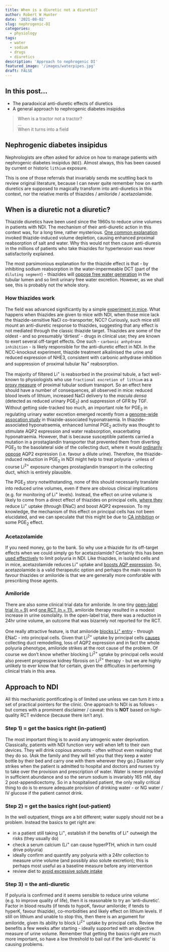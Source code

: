 ```yaml
---
title: When is a diuretic not a diuretic?
author: Robert W Hunter
date: '2021-08-02'
slug: nephrogenic-DI
categories:
  - physiology
tags:
  - water
  - sodium
  - drugs
  - diuretics
description: 'Approach to nephrogenic DI'
featured_image: '/images/waterpipes.jpg'
draft: FALSE
---
```


## In this post...

- The paradoxical anti-diuretic effects of diuretics  
- A general approach to nephrogenic diabetes insipidus  

> When is a tractor not a tractor?  
> ...  
> When it turns into a field  


## Nephrogenic diabetes insipidus  

Nephrologists are often asked for advice on how to manage patients with nephrogenic diabetes insipidus (`NDI`).  Almost always, this has been caused by current or historic `lithium` exposure.  

This is one of those referrals that invariably sends me scuttling back to review original literature, because I can never quite remember how on earth diuretics are supposed to magically transform into anti-diuretics in this context, nor the relative merits of thiazides / amiloride / acetazolamide.  


## When is a diuretic not a diuretic?    

Thiazide diuretics have been used since the 1960s to reduce urine volumes in patients with NDI.  The mechanism of their anti-diuretic action in this context was, for a long time, rather mysterious.  [One common explanation](https://pubmed.ncbi.nlm.nih.gov/15504949) invoked thiazide-induced volume depletion, causing enhanced proximal reabsorption of salt and water.  Why this would not then cause anti-diuresis in the millions of patients who take thiazides for hypertension was never satisfactorily explained.  

The most parsimonious explanation for the thiazide effect is that - by inhibiting sodium reabsorption in the water-impermeable DCT (part of the `diluting segment`) - thiazides will [oppose free water generation](/post/diuretics-and-water-one/index.html) in the tubular lumen and so limit urinary free water excretion.  However, as we shall see, this is probably not the whole story.  


### How thiazides work  

The field was advanced significantly by a simple [experiment in mice](https://pubmed.ncbi.nlm.nih.gov/24352504).  What happens when thiazides are given to mice with NDI, when those mice lack the thiazide-sensitive NaCl co-transporter, NCC?  Curiously, such mice still mount an anti-diuretic response to thiazides, suggesting that any effect is not mediated through the classic thiazide target.  Thiazides are some of the oldest - and so presumably 'dirtiest' - drugs in clinical use; they are known to exert several off-target effects.  One such - `carbonic anhydrase inhibition` - is likely responsible for the anti-diuretic effect in NDI.  In the NCC-knockout experiment, thiazide treatment alkalinised the urine and reduced expression of NHE3, consistent with carbonic anhydrase inhibition and suppression of proximal tubular Na^+^ reabsorption.  

The majority of filtered Li^+^ is reabsorbed in the proximal tubule, a fact well-known to physiologists who use `fractional excretion of lithium` as a [proxy measure](https://pubmed.ncbi.nlm.nih.gov/2681925) of proximal tubular sodium transport.  So an effect here should have a number of consequences, all observed in mice: reduced blood levels of lithium, increased NaCl delivery to the *macula densa* (detected as reduced urinary PGE~2~) and suppression of GFR by TGF.  Without getting side-tracked too much, an important role for PGE~2~ in regulating urinary water excretion emerged recently from a [genome-wide assocation study](https://pubmed.ncbi.nlm.nih.gov/28783044) in thiazide-associated hyponatraemia.  In thiazide-associated hyponatraemia, enhanced luminal PGE~2~ activity was thought to stimulate AQP2 expression and water reabsorption, exacerbating hyponatraemia.  However, that is because susceptible patients carried a mutation in a prostaglandin transporter that prevented them from diverting PGE~2~ to the basolateral side of the collecting duct, where it would [ordinarily oppose](https://pubmed.ncbi.nlm.nih.gov/29501264) AQP2 expression (i.e. favour a dilute urine).  Therefore, the thiazide-induced reduction in PGE~2~ in NDI might help to treat polyuria - unless of course Li^2+^ exposure changes prostaglandin transport in the collecting duct, which is entirely plausible.  

The PGE~2~ story notwithstanding, none of this should necessarily translate into reduced urine volumes, even if there are obvious clinical implications (e.g. for monitoring of Li^+^ levels).  Instead, the effect on urine volume is likely to come from a direct effect of thiazides on principal cells, [where they](https://pubmed.ncbi.nlm.nih.gov/24352504) reduce Li^+^ uptake (through ENaC) and boost AQP2 expression.  To my knowledge, the mechanism of this effect on principal cells has not been elucidated, and we can speculate that this might be due to [CA inhibition](https://pubmed.ncbi.nlm.nih.gov/26574046) or some PGE~2~ effect.  

### Acetazolamide  

If you need money, go to the bank.  So why use a thiazide for its off-target effects when we could simply go for acetazolamide?  Certainly this has been [used effectively](https://pubmed.ncbi.nlm.nih.gov/27959610) to limit polyuria in NDI.  Like thiazides, in isolated cells and in mice, acetazolamide reduces Li^+^ uptake and [boosts AQP expression](https://pubmed.ncbi.nlm.nih.gov/26574046).  So, acetazolamide is a valid therapeutic option and perhaps the main reason to favour thiazides or amiloride is that we are generally more comforable with prescribing those agents.  


### Amiloride

There are also some clinical trial data for amiloride.  In one tiny [open-label trial (n = 9)](https://pubmed.ncbi.nlm.nih.gov/3969096) and [one RCT (n = 11)](https://pubmed.ncbi.nlm.nih.gov/18596116), amiloride therapy resulted in a modest increase in urine osmolality.  In the open-label trial, there was a reduction in 24hr urine volume, an outcome that was bizarrely not reported for the RCT.  

One really attractive feature, is that amiloride [blocks Li^+^ entry](https://pubmed.ncbi.nlm.nih.gov/19367330) - through ENaC - into principal cells.  Given that Li^2+^ uptake by principal cells [causes](21051735) collecting duct remodelling, loss of AQP2 expression and in fact the whole polyuria phenotype, amiloride strikes at the root cause of the problem.  Of course we don't know whether blocking Li^2+^ uptake by principal cells would also prevent progressive kidney fibrosis on Li^2+^ therapy - but we are highly unlikely to ever know that for certain, given the difficulties in performing clinical trials in this area.  


## Approach to NDI  

All this mechanistic pontificating is of limited use unless we can turn it into a set of practical pointers for the clinic.  One approach to NDI is as follows - but comes with a prominent disclaimer / caveat: this is **NOT** based on high-quality RCT evidence (because there isn't any).  


### Step 1) = get the basics right (in-patient)

The most important thing is to avoid any iatrogenic water deprivation.  Classically, patients with NDI function very well when left to their own devices.  They will drink copious amounts - often without even realising that they do so.  (Ask the family and they will tell you that they keep a water bottle by their bed and carry one with them wherever they go.)  Disaster only strikes when the patient is admitted to hospital and doctors and nurses try to take over the provision and prescription of water.  Water is never provided in sufficient abundance and so the serum sodium is invariably 165 mM, day 2 post-appendicectomy.  So in a hospitalised patient, the only really critical thing to do is to ensure adequate provision of drinking water - or NG water / IV glucose if the patient cannot drink.  


### Step 2) = get the basics right (out-patient)

In the well outpatient, things are a bit different; water supply should not be a problem.  Instead the basics to get right are:  

- in a patient still taking Li^+^, establish if the benefits of Li^+^ outweigh the risks (they usually do)  
- check a serum calcium (Li^+^ can cause hyperPTH, which in turn could drive polyuria)  
- ideally confirm and quantify any polyuria with a 24hr collection to measure urine volume (and possibly also solute excretion); this is perhaps most useful as a baseline measure before any intervention  
- review diet to [avoid excessive solute intake](/post/e-mc-2/index.html)  


### Step 3) = the anti-diuretic  

If polyuria is confirmed and it seems sensible to reduce urine volume (e.g. to improve quality of life), then it is reasonable to try an 'anti-diuretic'.  Factor in blood results (if tends to hypoK, favour amiloride; if tends to hyperK, favour thiazide), co-morbidities and likely effect on lithium levels.  If still on lithium and unable to stop this, then there is an argument for amiloride, given its ability to block Li^2+^ uptake by principal cells.  Review the benefits a few weeks after starting - ideally supported with an objective measure of urine volume.  Remember that getting the basics right are much more important, so have a low threshold to bail out if the 'anti-diuretic' is causing problems.  



